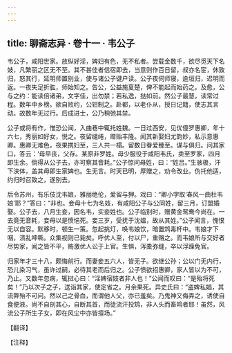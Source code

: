 ```yaml
---
---
---
```

title: 聊斋志异 · 卷十一 · 韦公子
---

韦公子，咸阳世家。放纵好淫，婢妇有色，无不私者。尝载金数千，欲尽觅天下名妓，凡繁丽之区无不至。其不甚佳者信宿即去，当意则作百日留，叔亦名宦，休致归，怒其行，延明师置别业，使与诸公子键户读。公子夜伺师寝，逾垣归，迟明而返。一夜失足折肱，师始知之。告公，公益施夏楚，俾不能起而始药之。及愈，公与之约：能读倍诸弟，文字佳，出勿禁；若私逸，挞如前。然公子最慧，读常过程。数年中乡榜。欲自败约，公钳制之。赴都，以老仆从，授日记籍，使志其言动。故数年无过行。后成进士，公乃稍弛其禁。

公子或将有作，惟恐公闻，入曲巷中辄托姓魏。一日过西安，见优僮罗惠卿，年十六七，秀丽如好女，悦之。夜留缱绻，赠贻丰隆。闻其新娶妇尤韵妙，私示意惠卿。惠卿无难色，夜果携妇至，三人共一榻。留数日眷爱臻至。谋与俱归。问其家口，答云：‘母早丧，父存。某原非罗姓。母少服役于咸阳韦氏，卖至罗家，四月即生余。倘得从公子去，亦可察其音耗。”公子惊问母姓，曰：“姓吕。”生骇极，汗下浃体，盖其母即生家婢也。生无言。时天已明，厚赠之，劝令改业。伪托他适，约归时召致之，遂别去。

后令苏州，有乐伎沈韦娘，雅丽绝伦，爱留与狎。戏曰：“卿小字取‘春风一曲杜韦娘’耶？”答曰：“非也。妾母十七为名妓，有咸阳公子与公同姓，留三月，订盟婚娶。公子去，八月生妾，因名韦，实妾姓也。公子临别时，赠黄金鸳鸯今尚在。一去竟无音耗，妾母以是愤悒死。妾三岁，受抚于沈媪，故从其姓。”公子闻言，愧恨无以自容。默移时，顿生一策。忽起挑灯，唤韦娘饮，暗置鸩毒杯中。韦娘才下咽，溃乱呻嘶。众集视则已毙矣。呼优人至，付以尸，重赂之。而韦娘所与交好者尽势家，闻之皆不平，贿激优人讼于上官。生惧，泻橐弥缝，卒以浮躁免官。

归家年才三十八，颇悔前行。而妻妾五六人，皆无子。欲继公孙；公以门无内行，恐儿染习气，虽许过嗣，必待其老而后归之。公子愤欲招惠卿，家人皆以为不可，乃止。又数年忽病，辄挝心曰：“淫婢宿妓者非人也！”公闻而叹曰：“是殆将死矣！”乃以次子之子，送诣其家，使定省之。月余果死。异史氏曰：“盗婢私娼，其流弊殆不可问。然以己之骨血，而谓他人父，亦已羞矣。乃鬼神又侮弄之，诱使自食便液。尚不自剖其心，自断其首，而徒流汗投鸩，非人头而畜鸣者耶！虽然，风流公子所生子女，即在风尘中亦皆擅场。”

【翻译】

【注释】


